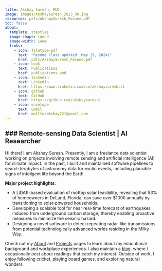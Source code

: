 ```yaml
---
title: Akshay Suresh, PhD
image: images/AkshaySuresh_2023_06.jpg
resources: pdfs/AkshaySuresh_Resume.pdf
toc: false
about: 
  template: trestles
  image-shape: round
  image-width: 14em
  links:
    - icon: filetype-pdf
      text: "Resume (last updated: May 15, 2024)"
      href: pdfs/AkshaySuresh_Resume.pdf
    - icon: book
      text: Publications
      href: publications.qmd
    - icon: linkedin
      text: LinkedIn
      href: https://www.linkedin.com/in/akshaysureshas1
    - icon: github
      text: GitHub
      href: https://github.com/akshaysuresh1
    - icon: envelope
      text: Email
      href: mailto:akshay721@gmail.com
---
```


### Remote-sensing Data Scientist | AI Researcher 
---

Hi there! I am Akshay Suresh. Presently, I am a freelance data scientist working on projects involving remote sensing and artificial intelligence (AI) for climate impact. In the past, I built and maintained software pipelines to search terabytes of astronomy data for exotic events, including plausible signs of inteligent life beyond the Earth.

**Major project highlights:**

* A LiDAR-based evaluation of rooftop solar feasibility, revealing that 53% of homeowners in DeLand, Florida, can save over $1000 annually by transitioning to solar-powered households. 
* Developing a scalable tool for near real-time forecast of earthquakes induced from underground carbon storage, thereby enabling proactive measures to minimize the seismic hazard.
* Designing a novel software to detect repeating radar-like transmissions from potential technologically advanced worlds residing in the Milky Way.

Check out my [About](about.qmd) and [Projects](projects.qmd) pages to learn about my educational background and workplace experiences. I also maintain a [blog](blog.qmd), where I occasionally post about readings that catch my interest. Outside of work, I enjoy following cricket, playing board games, and exploring natural wonders.
